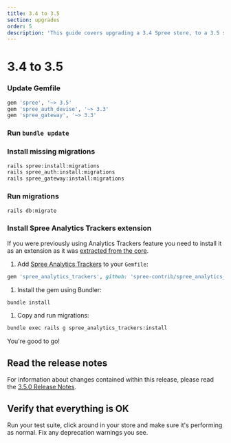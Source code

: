 ```yaml
---
title: 3.4 to 3.5
section: upgrades
order: 5
description: 'This guide covers upgrading a 3.4 Spree store, to a 3.5 store.'
---
```


# 3.4 to 3.5

### Update Gemfile

```ruby
gem 'spree', '~> 3.5'
gem 'spree_auth_devise', '~> 3.3'
gem 'spree_gateway', '~> 3.3'
```

### Run `bundle update`

### Install missing migrations

```bash
rails spree:install:migrations
rails spree_auth:install:migrations
rails spree_gateway:install:migrations
```

### Run migrations

```bash
rails db:migrate
```

### Install Spree Analytics Trackers extension

If you were previously using Analytics Trackers feature you need to install it as an extension as it was [extracted from the core](https://github.com/spree/spree/pull/8408).

1. Add [Spree Analytics Trackers](https://github.com/spree-contrib/spree_analytics_trackers) to your `Gemfile`:

```ruby
gem 'spree_analytics_trackers', github: 'spree-contrib/spree_analytics_trackers'
```

1. Install the gem using Bundler:

```bash
bundle install
```

1. Copy and run migrations:

```bash
bundle exec rails g spree_analytics_trackers:install
```

You're good to go!

## Read the release notes

For information about changes contained within this release, please read the [3.5.0 Release Notes](http://guides.spreecommerce.org/release_notes/spree_3_5_0.html).

## Verify that everything is OK

Run your test suite, click around in your store and make sure it's performing as normal. Fix any deprecation warnings you see.

